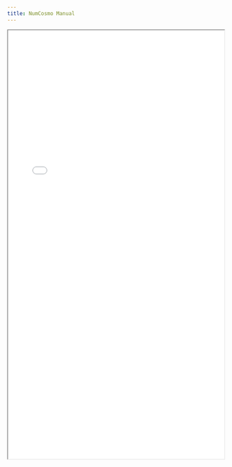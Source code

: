 ```yaml
---
title: NumCosmo Manual
---
```


<iframe src="manual/index.html" width="100%" height="1000px"></iframe>

